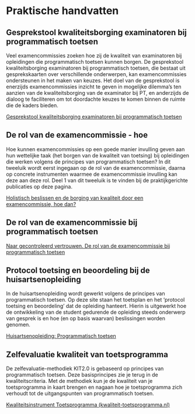 # Praktische handvatten 

## Gesprekstool kwaliteitsborging examinatoren bij programmatisch toetsen  

Veel examencommissies zoeken hoe zij de kwaliteit van examinatoren bij opleidingen die programmatisch toetsen kunnen borgen. De gesprekstool kwaliteitsborging examinatoren bij programmatisch toetsen, die bestaat uit gesprekskaarten over verschillende onderwerpen, kan examencommissies ondersteunen in het maken van keuzes. Het doel van de gesprekstool is enerzijds examencommissies inzicht te geven in mogelijke dilemma’s ten aanzien van de kwaliteitsborging van de examinator bij PT, en anderzijds de dialoog te faciliteren om tot doordachte keuzes te komen binnen de ruimte die de kaders bieden.  

[Gesprekstool kwaliteitsborging examinatoren bij programmatisch toetsen](link)

## De rol van de examencommissie - hoe 

Hoe kunnen examencommissies op een goede manier invulling geven aan hun wettelijke taak (het borgen van de kwaliteit van toetsing) bij opleidingen die werken volgens de principes van programmatisch toetsen? In dit tweeluik wordt eerst ingegaan op de rol van de examencommissie, daarna op concrete instrumenten waarmee de examencommissie invulling kan deze aan deze rol. Deel 1 van dit tweeluik is te vinden bij de praktijkgerichte publicaties op deze pagina. 

[Holistisch beslissen en de borging van kwaliteit door een examencommissie, hoe dan?](https://lerenvantoetsen.nl/holistisch-beslissen-en-de-borging-van-kwaliteit-door-een-examencommissie-hoe-dan/)

## De rol van de examencommissie bij programmatisch toetsen

[Naar gecontroleerd vertrouwen. De rol van de examencommissie bij programmatisch toetsen](https://lerenvantoetsen.nl/naar-gecontroleerd-vertrouwen-de-rol-van-de-examencommissie-bij-programmatisch-toetsen/)

## Protocol toetsing en beoordeling bij de huisartsenopleiding 

In de huisartsenopleiding wordt gewerkt volgens de principes van programmatisch toetsen. Op deze site staan het toetsplan en het 'protocol toetsing en beoordeling' dat de opleiding hanteert. Hierin is uitgewerkt hoe de ontwikkeling van de student gedurende de opleiding steeds onderwerp van gesprek is en hoe (en op basis waarvan) beslissingen worden genomen. 

[Huisartsenopleiding: Programmatisch toetsen](https://www.huisartsopleiding.nl/toetsen-beoordelen/programmatisch-toetsen/)

## Zelfevaluatie kwaliteit van toetsprogramma 

De zelfevaluatie-methodiek KIT2.0 is gebaseerd op principes van programmatisch toetsen. Deze basisprincipes zie je terug in de kwaliteitscriteria. Met de methodiek kun je de kwaliteit van je toetsprogramma in kaart brengen en nagaan hoe je toetsprogramma zich verhoudt tot de uitgangspunten van programmatisch toetsen. 

[Kwaliteitsinstrument Toetsprogramma (kwaliteit-toetsprogramma.nl)](https://www.kwaliteit-toetsprogramma.nl/)